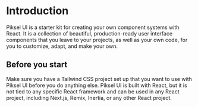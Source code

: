 # Introduction

Piksel UI is a starter kit for creating your own component systems with React. It is a collection of beautiful, production-ready user interface components that you leave to your projects, as well as your own code, for you to customize, adapt, and make your own.

## Before you start

Make sure you have a Tailwind CSS project set up that you want to use with Piksel UI before you do anything else. Piksel UI is built with React, but it is not tied to any specific React framework and can be used in any React project, including Next.js, Remix, Inertia, or any other React project.
